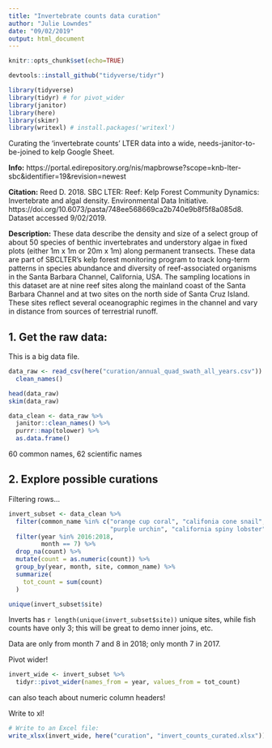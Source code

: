 ```yaml
---
title: "Invertebrate counts data curation"
author: "Julie Lowndes"
date: "09/02/2019"
output: html_document
---
```


```r
knitr::opts_chunk$set(echo=TRUE)

devtools::install_github("tidyverse/tidyr")
```

```r
library(tidyverse)
library(tidyr) # for pivot_wider
library(janitor)
library(here)
library(skimr)
library(writexl) # install.packages('writexl')
```

Curating the 'invertebrate counts' LTER data into a wide, needs-janitor-to-be-joined to kelp Google Sheet. 

**Info:** https://portal.edirepository.org/nis/mapbrowse?scope=knb-lter-sbc&identifier=19&revision=newest

**Citation:** Reed D. 2018. SBC LTER: Reef: Kelp Forest Community Dynamics: Invertebrate and algal density. Environmental Data Initiative. https://doi.org/10.6073/pasta/748ee568669ca2b740e9b8f5f8a085d8. Dataset accessed 9/02/2019.

**Description:** These data describe the density and size of a select group of about 50 species of benthic invertebrates and understory algae in fixed plots (either 1m x 1m or 20m x 1m) along permanent transects. These data are part of SBCLTER’s kelp forest monitoring program to track long-term patterns in species abundance and diversity of reef-associated organisms in the Santa Barbara Channel, California, USA. The sampling locations in this dataset are at nine reef sites along the mainland coast of the Santa Barbara Channel and at two sites on the north side of Santa Cruz Island. These sites reflect several oceanographic regimes in the channel and vary in distance from sources of terrestrial runoff. 

## 1. Get the raw data:

This is a big data file. 

```r

data_raw <- read_csv(here("curation/annual_quad_swath_all_years.csv")) %>% 
  clean_names()

head(data_raw)
skim(data_raw)

data_clean <- data_raw %>% 
  janitor::clean_names() %>% 
  purrr::map(tolower) %>% 
  as.data.frame()


```
60 common names, 62 scientific names

## 2. Explore possible curations

Filtering rows...
```r

invert_subset <- data_clean %>% 
  filter(common_name %in% c("orange cup coral", "califonia cone snail", "rock scallop",
                            "purple urchin", "california spiny lobster")) %>% 
  filter(year %in% 2016:2018, 
         month == 7) %>%
  drop_na(count) %>% 
  mutate(count = as.numeric(count)) %>% 
  group_by(year, month, site, common_name) %>% 
  summarize(
    tot_count = sum(count)
  )

unique(invert_subset$site) 


```
Inverts has `r length(unique(invert_subset$site))` unique sites, while fish counts have only 3; this will be great to demo inner joins, etc. 

Data are only from month 7 and 8 in 2018; only month 7 in 2017. 


Pivot wider!
```r

invert_wide <- invert_subset %>%
  tidyr::pivot_wider(names_from = year, values_from = tot_count)

```
can also teach about numeric column headers!


Write to xl!

```r
# Write to an Excel file: 
write_xlsx(invert_wide, here("curation", "invert_counts_curated.xlsx"))
```

